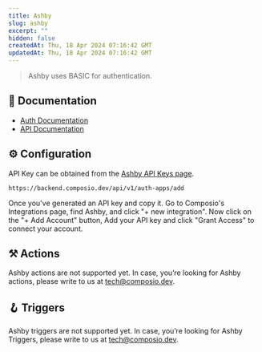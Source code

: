 ```yaml
---
title: Ashby
slug: ashby
excerpt: ""
hidden: false
createdAt: Thu, 18 Apr 2024 07:16:42 GMT
updatedAt: Thu, 18 Apr 2024 07:16:42 GMT
--- 
```

> Ashby uses BASIC for authentication.
## 📔 Documentation

- [Auth Documentation](https://developers.ashbyhq.com/reference/authentication)
- [API Documentation](https://developers.ashbyhq.com/reference/apikeyinfo)

## ⚙️ Configuration

<Tip>API Key can be obtained from the [Ashby API Keys page](https://app.ashbyhq.com/admin/api/keys).</Tip>


```
https://backend.composio.dev/api/v1/auth-apps/add
```

Once you've generated an API key and copy it. Go to Composio's Integrations page, find Ashby, and click "+ new integration". Now click on the "+ Add Account" button, Add your API key and click "Grant Access" to connect your account.


## ⚒️ Actions

Ashby actions are not supported yet. In case, you’re looking for Ashby actions, please write to us at tech@composio.dev.

## 🪝 Triggers

Ashby triggers are not supported yet. In case, you’re looking for Ashby Triggers, please write to us at tech@composio.dev.
